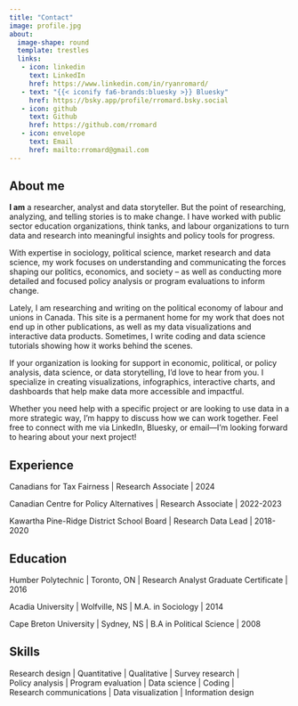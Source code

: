 ```yaml
---
title: "Contact"
image: profile.jpg
about:
  image-shape: round
  template: trestles
  links:
   - icon: linkedin
     text: LinkedIn
     href: https://www.linkedin.com/in/ryanromard/
   - text: "{{< iconify fa6-brands:bluesky >}} Bluesky"
     href: https://bsky.app/profile/rromard.bsky.social
   - icon: github
     text: Github
     href: https://github.com/rromard
   - icon: envelope
     text: Email
     href: mailto:rromard@gmail.com
---
```


## About me

**I am** a researcher, analyst and data storyteller. But the point of researching, analyzing, and telling stories is to make change. I have worked with public sector education organizations, think tanks, and labour organizations to turn data and research into meaningful insights and policy tools for progress.

With expertise in sociology, political science, market research and data science, my work focuses on understanding and communicating the forces shaping our politics, economics, and society – as well as conducting more detailed and focused policy analysis or program evaluations to inform change.

Lately, I am researching and writing on the political economy of labour and unions in Canada. This site is a permanent home for my work that does not end up in other publications, as well as my data visualizations and interactive data products. Sometimes, I write coding and data science tutorials showing how it works behind the scenes.

If your organization is looking for support in economic, political, or policy analysis, data science, or data storytelling, I’d love to hear from you. I specialize in creating visualizations, infographics, interactive charts, and dashboards that help make data more accessible and impactful.

Whether you need help with a specific project or are looking to use data in a more strategic way, I’m happy to discuss how we can work together. Feel free to connect with me via LinkedIn, Bluesky, or email—I’m looking forward to hearing about your next project!

## Experience

Canadians for Tax Fairness \| Research Associate \| 2024

Canadian Centre for Policy Alternatives \| Research Associate \| 2022-2023

Kawartha Pine-Ridge District School Board \| Research Data Lead \| 2018-2020

## Education

Humber Polytechnic \| Toronto, ON \| Research Analyst Graduate Certificate \| 2016

Acadia University \| Wolfville, NS \| M.A. in Sociology \| 2014

Cape Breton University \| Sydney, NS \| B.A in Political Science \| 2008

## Skills

Research design \| Quantitative \| Qualitative \| Survey research \|\
Policy analysis \| Program evaluation \| Data science \| Coding \|\
Research communications \| Data visualization \| Information design

